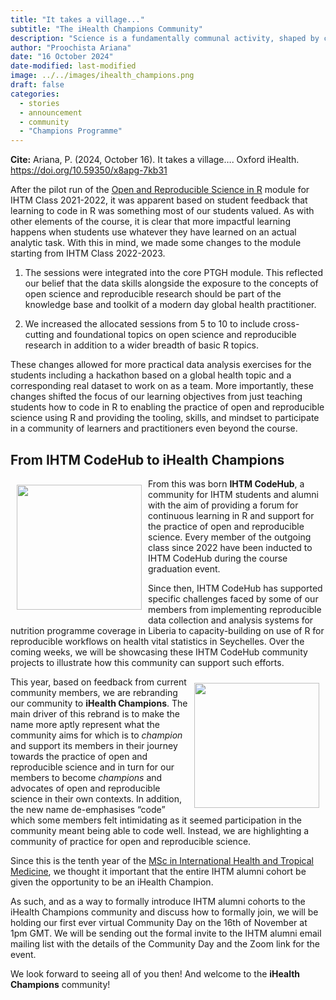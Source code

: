 ```yaml
---
title: "It takes a village..."
subtitle: "The iHealth Champions Community"
description: "Science is a fundamentally communal activity, shaped by collaboration, shared knowledge, collective resources, and mutual accountability. Its strength lies in the diverse contributions of individuals and institutions working together toward common goals. The more open, inclusive, and cooperative the scientific process becomes, the more it benefits society as a whole."
author: "Proochista Ariana"
date: "16 October 2024"
date-modified: last-modified
image: ../../images/ihealth_champions.png
draft: false
categories:
  - stories
  - announcement
  - community
  - "Champions Programme"
---
```


::: {.column-margin}

**Cite:**
Ariana, P. (2024, October 16). It takes a village…. Oxford iHealth. [https://doi.org/10.59350/x8apg-7kb31](https://doi.org/10.59350/x8apg-7kb31)

:::

After the pilot run of the [Open and Reproducible Science in R](https://oxford-ihtm.io/teaching) module for IHTM Class 2021-2022, it was apparent based on student feedback that learning to code in R was something most of our students valued. As with other elements of the course, it is clear that more impactful learning happens when students use whatever they have learned on an actual analytic task. With this in mind, we made some changes to the module starting from IHTM Class 2022-2023.

1. The sessions were integrated into the core PTGH module. This reflected our belief that the data skills alongside the exposure to the concepts of open science and reproducible research should be part of the knowledge base and toolkit of a modern day global health practitioner.

2. We increased the allocated sessions from 5 to 10 to include cross-cutting and foundational topics on open science and reproducible research in addition to a wider breadth of basic R topics.

These changes allowed for more practical data analysis exercises for the students including a hackathon based on a global health topic and a corresponding real dataset to work on as a team. More importantly, these changes shifted the focus of our learning objectives from just teaching students how to code in R to enabling the practice of open and reproducible science using R and providing the tooling, skills, and mindset to participate in a community of learners and practitioners even beyond the course.

## From IHTM CodeHub to iHealth Champions

::: {.img-float}
![](../../images/oxford_codehub.png){style="float: left; margin: 10px; width: 200px"}
:::

From this was born **IHTM CodeHub**, a community for IHTM students and alumni with the aim of providing a forum for continuous learning in R and support for the practice of open and reproducible science. Every member of the outgoing class since 2022 have been inducted to IHTM CodeHub during the course graduation event.

Since then, IHTM CodeHub has supported specific challenges faced by some of our members from implementing reproducible data collection and analysis systems for nutrition programme coverage in Liberia to capacity-building on use of R for reproducible workflows on health vital statistics in Seychelles. Over the coming weeks, we will be showcasing these IHTM CodeHub community projects to illustrate how this community can support such efforts.

::: {.img-float}
![](../../images/ihealth_champions.png){style="float: right; margin: 10px; width: 200px"}
:::

This year, based on feedback from current community members, we are rebranding our community to **iHealth Champions**. The main driver of this rebrand is to make the name more aptly represent what the community aims for which is to *champion* and support its members in their journey towards the practice of open and reproducible science and in turn for our members to become *champions* and advocates of open and reproducible science in their own contexts. In addition, the new name de-emphasises “code” which some members felt intimidating as it seemed participation in the community meant being able to code well. Instead, we are highlighting a community of practice for open and reproducible science.

Since this is the tenth year of the [MSc in International Health and Tropical Medicine](https://www.tropicalmedicine.ox.ac.uk/study-with-us/msc-ihtm), we thought it important that the entire IHTM alumni cohort be given the opportunity to be an iHealth Champion.

As such, and as a way to formally introduce IHTM alumni cohorts to the iHealth Champions community and discuss how to formally join, we will be holding our first ever virtual Community Day on the 16th of November at 1pm GMT. We will be sending out the formal invite to the IHTM alumni email mailing list with the details of the Community Day and the Zoom link for the event.

We look forward to seeing all of you then! And welcome to the **iHealth Champions** community!
